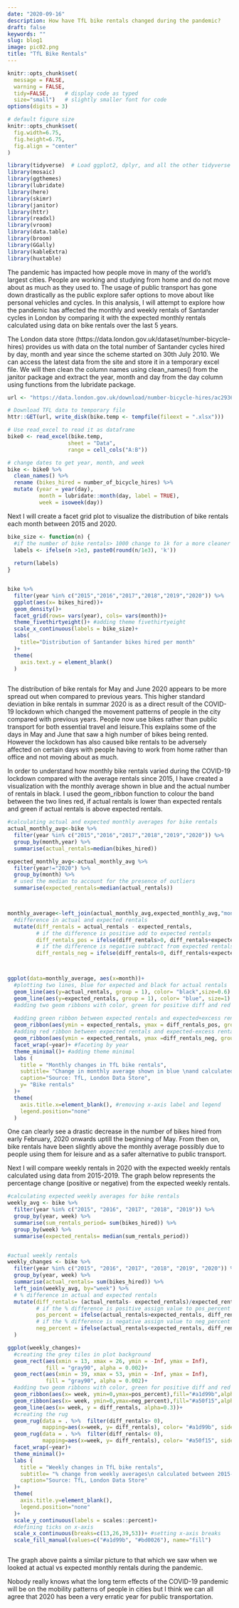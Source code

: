 ```yaml
---
date: "2020-09-16"
description: How have TfL bike rentals changed during the pandemic?
draft: false
keywords: ""
slug: blog1
image: pic02.png
title: "TfL Bike Rentals"
---
```



```r
knitr::opts_chunk$set(
  message = FALSE, 
  warning = FALSE, 
  tidy=FALSE,     # display code as typed
  size="small")   # slightly smaller font for code
options(digits = 3)

# default figure size
knitr::opts_chunk$set(
  fig.width=6.75, 
  fig.height=6.75,
  fig.align = "center"
)
```


```r
library(tidyverse)  # Load ggplot2, dplyr, and all the other tidyverse packages
library(mosaic)
library(ggthemes)
library(lubridate)
library(here)
library(skimr)
library(janitor)
library(httr)
library(readxl)
library(vroom)
library(data.table)
library(broom)
library(GGally)
library(kableExtra)
library(huxtable)

```
The pandemic has impacted how people move in many of the world's largest cities. People are working and studying from home and do not move about as much as they used to. The usage of public transport has gone down drastically as the public explore safer options to move about like personal vehicles and cycles. In this analysis, I will attempt to explore how the pandemic has affected the monthly and weekly rentals of Santander cycles in London by comparing it with the expected monthly rentals calculated using data on bike rentals over the last 5 years. 

The London data store (https://data.london.gov.uk/dataset/number-bicycle-hires) provides us with data on the total number of Santander cycles hired by day, month and year since the scheme started on 30th July 2010. We can access the latest data from the site and store it in a temporary excel file. We will then clean the column names using clean_names() from the janitor package and extract the year, month and day from the day column using functions from the lubridate package. 

```r
url <- "https://data.london.gov.uk/download/number-bicycle-hires/ac29363e-e0cb-47cc-a97a-e216d900a6b0/tfl-daily-cycle-hires.xlsx"

# Download TFL data to temporary file
httr::GET(url, write_disk(bike.temp <- tempfile(fileext = ".xlsx")))

# Use read_excel to read it as dataframe
bike0 <- read_excel(bike.temp,
                   sheet = "Data",
                   range = cell_cols("A:B"))

# change dates to get year, month, and week
bike <- bike0 %>% 
  clean_names() %>% 
  rename (bikes_hired = number_of_bicycle_hires) %>% 
  mutate (year = year(day),
          month = lubridate::month(day, label = TRUE),
          week = isoweek(day))
```

Next I will create a facet grid plot to visualize the distribution of bike rentals each month between 2015 and 2020. 

```r
bike_size <- function(n) {
  #if the number of bike rentals> 1000 change to 1k for a more cleaner visualization
  labels <- ifelse(n >1e3, paste0(round(n/1e3), 'k')) 
  
  return(labels)
}


bike %>% 
  filter(year %in% c("2015","2016","2017","2018","2019","2020")) %>% 
  ggplot(aes(x= bikes_hired))+
  geom_density()+
  facet_grid(rows= vars(year), cols= vars(month))+
  theme_fivethirtyeight()+ #adding theme fivethirtyeight
  scale_x_continuous(labels = bike_size)+
  labs(
    title="Distribution of Santander bikes hired per month"
  )+
  theme(
    axis.text.y = element_blank()
  )
  

```

The distribution of bike rentals for May and June 2020 appears to be more spread out when compared to previous years. This higher standard deviation in bike rentals in summar 2020 is as a direct result of the COVID-19 lockdown which changed the movement patterns of people in the city compared with previous years. People now use bikes rather than public transport for both essential travel and leisure.This explains some of the days in May and June that saw a high number of bikes being rented. However the lockdown has also caused bike rentals to be adversely affected on certain days with people having to work from home rather than office and not moving about as much. 

In order to understand how monthly bike rentals varied during the COVID-19 lockdown compared with the average rentals since 2015, I have created a visualization with the monthly average shown in blue and the actual number of rentals in black. I used the geom_ribbon function to colour the band between the two lines red, if actual rentals is lower than expected rentals and green if actual rentals is above expected rentals. 

```r

#calculating actual and expected monthly averages for bike rentals
actual_monthly_avg<-bike %>%
  filter(year %in% c("2015","2016","2017","2018","2019","2020")) %>% 
  group_by(month,year) %>% 
  summarise(actual_rentals=median(bikes_hired))

expected_monthly_avg<-actual_monthly_avg %>%
  filter(year!="2020") %>% 
  group_by(month) %>% 
  # used the median to account for the presence of outliers
  summarise(expected_rentals=median(actual_rentals))



monthly_average<-left_join(actual_monthly_avg,expected_monthly_avg,"month","year") %>% 
  #difference in actual and expected rentals
  mutate(diff_rentals = actual_rentals - expected_rentals, 
         # if the difference is positive add to expected rentals
         diff_rentals_pos = ifelse(diff_rentals>0, diff_rentals+expected_rentals, expected_rentals),
         # if the difference is negative subtract from expected rentals
         diff_rentals_neg = ifelse(diff_rentals<0, diff_rentals+expected_rentals, expected_rentals))



ggplot(data=monthly_average, aes(x=month))+
  #plotting two lines, blue for expected and black for actual rentals
  geom_line(aes(y=actual_rentals, group = 1), color= "black",size=0.6) +
  geom_line(aes(y=expected_rentals, group = 1), color= "blue", size=1) +
  #adding two geom ribbons with color, green for positive diff and red for negative diff
  
  #adding green ribbon between expected rentals and expected+excess rentals
  geom_ribbon(aes(ymin = expected_rentals, ymax = diff_rentals_pos, group = 1), fill = "#a1d99b", alpha = 0.2) + 
  #adding red ribbon between expected rentals and expected-excess rentals
  geom_ribbon(aes(ymin = expected_rentals, ymax =diff_rentals_neg, group = 1), fill = "#a50f15", alpha = 0.2) +
  facet_wrap(~year)+ #faceting by year
  theme_minimal()+ #adding theme minimal
  labs (
    title = "Monthly changes in TfL bike rentals",
    subtitle= "Change in monthly average shown in blue \nand calculated between 2015-2019",
    caption="Source: TfL, London Data Store",
    y= "Bike rentals"
  )+
  theme(
    axis.title.x=element_blank(), #removing x-axis label and legend 
    legend.position="none"
  )


```

One can clearly see a drastic decrease in the number of bikes hired from early February, 2020 onwards uptill the beginning of May. From then on, bike rentals have been slightly above the monthly average possibly due to people using them for leisure and as a safer alternative to public transport. 

Next I will compare weekly rentals in 2020 with the expected weekly rentals calculated using data from 2015-2019. The graph below represents the percentage change (positive or negative) from the expected weekly rentals.

```r
#calculating expected weekly averages for bike rentals
weekly_avg <- bike %>% 
  filter(year %in% c("2015", "2016", "2017", "2018", "2019")) %>% 
  group_by(year, week) %>% 
  summarise(sum_rentals_period= sum(bikes_hired)) %>% 
  group_by(week) %>% 
  summarise(expected_rentals= median(sum_rentals_period))


#actual weekly rentals 
weekly_changes <- bike %>% 
  filter(year %in% c("2015", "2016", "2017", "2018", "2019", "2020")) %>% 
  group_by(year, week) %>% 
  summarise(actual_rentals= sum(bikes_hired)) %>% 
  left_join(weekly_avg, by="week") %>% 
  # % difference in actual and expected rentals
  mutate(diff_rentals= (actual_rentals- expected_rentals)/expected_rentals,
         # if the % difference is positive assign value to pos_percent
         pos_percent = ifelse(actual_rentals>expected_rentals, diff_rentals, 0),
         # if the % difference is negative assign value to neg_percent
         neg_percent = ifelse(actual_rentals<expected_rentals, diff_rentals, 0)
  )

ggplot(weekly_changes)+
  #creating the grey tiles in plot background
  geom_rect(aes(xmin = 13, xmax = 26, ymin = -Inf, ymax = Inf),
            fill = "gray90", alpha = 0.002)+
  geom_rect(aes(xmin = 39, xmax = 53, ymin = -Inf, ymax = Inf),
            fill = "gray90", alpha = 0.002)+
  #adding two geom ribbons with color, green for positive diff and red for negative diff
  geom_ribbon(aes(x= week, ymin=0,ymax=pos_percent),fill="#a1d99b",alpha=0.4)  +
  geom_ribbon(aes(x= week, ymin=0,ymax=neg_percent),fill="#a50f15",alpha=0.4)+
  geom_line(aes(x= week, y = diff_rentals, alpha=0.3))+
  #creating the rug
  geom_rug(data = . %>%  filter(diff_rentals> 0),
           mapping=aes(x=week, y= diff_rentals), color= "#a1d99b", sides="b")+
  geom_rug(data = . %>%  filter(diff_rentals< 0),
           mapping=aes(x=week, y= diff_rentals), color= "#a50f15", sides="b")+
  facet_wrap(~year)+
  theme_minimal()+
  labs (
    title = "Weekly changes in TfL bike rentals",
    subtitle= "% change from weekly averages\n calculated between 2015-2019",
    caption="Source: TfL, London Data Store"
  )+
  theme(
    axis.title.y=element_blank(),
    legend.position="none"
  )+
  scale_y_continuous(labels = scales::percent)+
  #defining ticks on x-axis
  scale_x_continuous(breaks=c(13,26,39,53))+ #setting x-axis breaks
  scale_fill_manual(values=c("#a1d99b", "#bd0026"), name="fill")



```

The graph above paints a similar picture to that which we saw when we looked at actual vs expected monthly rentals during the pandemic. 

Nobody really knows what the long term effects of the COVID-19 pandemic will be on the mobility patterns of people in cities but I think we can all agree that 2020 has been a very erratic year for public transportation. 







